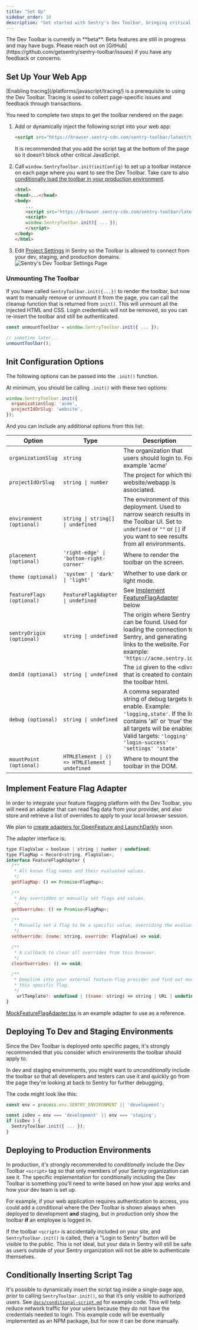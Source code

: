 ```yaml
---
title: "Set Up"
sidebar_order: 10
description: "Get started with Sentry's Dev Toolbar, bringing critical Sentry insights and tools into your web app to help your team troubleshoot more effectively."
---
```


<Alert level="info">
  The Dev Toolbar is currently in **beta**. Beta features are still in progress and may have bugs. Please reach out on
  [GitHub](https://github.com/getsentry/sentry-toolbar/issues) if you have any feedback or concerns.
</Alert>

## Set Up Your Web App

<Alert level="warning">
    [Enabling tracing](/platforms/javascript/tracing/) is a prerequisite to using the Dev Toolbar. Tracing is used to collect page-specific issues and feedback through transactions.
</Alert>

You need to complete two steps to get the toolbar rendered on the page:
1. Add or dynamically inject the following script into your web app:
    ```html
    <script src="https://browser.sentry-cdn.com/sentry-toolbar/latest/toolbar.min.js"></script>
    ```
    It is recommended that you add the script tag at the bottom of the page so it doesn’t block other critical JavaScript.

2. Call `window.SentryToolbar.init(initConfig)` to set up a toolbar instance on each page where you want to see the Dev Toolbar. Take care to also [conditionally load the toolbar in your production environment](#deploying-to-production-environments).
    ```html
    <html>
    <head>...</head>
    <body>
        ...
        <script src="https://browser.sentry-cdn.com/sentry-toolbar/latest/toolbar.min.js"></script>
        <script>
        window.SentryToolbar.init({ ... });
        </script>
    </body>
    </html>
    ```

3. Edit [Project Settings](https://sentry.io/orgredirect/organizations/:orgslug/settings/projects/) in Sentry so the Toolbar is allowed to connect from your dev, staging, and production domains.
  ![Sentry's Dev Toolbar Settings Page](./img/sentry-project-settings-toolbar.png)


### Unmounting The Toolbar

If you have called `SentryToolbar.init({...})` to render the toolbar, but now want to manually remove or unmount it from the page, you can call the cleanup function that is returned from `init()`. This will unmount all the injected HTML and CSS. Login credentials will not be removed, so you can re-insert the toolbar and still be authenticated.
```javascript
const unmountToolbar = window.SentryToolbar.init({ ... });

// sometime later...
unmountToolbar();
```

## Init Configuration Options

The following options can be passed into the `.init()` function.

At minimum, you should be calling `.init()` with these two options:
```javascript
window.SentryToolbar.init({
  organizationSlug: 'acme',
  projectIdOrSlug: 'website',
});
```
And you can include any additional options from this list:

| Option | Type | Description | Default Value |
| ----- | ----- | ----- | ----- |
| `organizationSlug` | `string` | The organization that users should login to. For example \'acme\' | *Required Value* |
| `projectIdOrSlug` | `string \| number` | The project for which this website/webapp is associated. | *Required Value* |
| `environment (optional)` | `string \| string[] \| undefined` | The environment of this deployment. Used to narrow search results in the Toolbar UI. Set to `undefined` or `""` or `[]` if you want to see results from all environments. | `undefined` |
| `placement (optional)` | `'right-edge' \| 'bottom-right-corner'` | Where to render the toolbar on the screen. | `'right-edge'` |
| `theme (optional)` | `'system' \| 'dark' \| 'light'` | Whether to use dark or light mode. | `'system'` |
| `featureFlags (optional)` | `FeatureFlagAdapter \| undefined` | See [Implement FeatureFlagAdapter](/product/dev-toolbar/setup//#implement-feature-flag-adapter) below | `undefined` |
| `sentryOrigin (optional)` | `string \| undefined` | The origin where Sentry can be found. Used for loading the connection to Sentry, and generating links to the website. For example: `'https://acme.sentry.io'` | `'https://sentry.io'` |
| `domId (optional)` | `string \| undefined` | The `id` given to the \<div\> that is created to contain the toolbar html. | `'sentry-toolbar'` |
| `debug (optional)` | `string \| undefined` | A comma separated string of debug targets to enable. Example: `'logging,state'`. If the list contains 'all' or 'true' then all targets will be enabled. Valid targets: `'logging' 'login-success' 'settings' 'state'` | `undefined` |
| `mountPoint (optional)` | `HTMLElement \| () => HTMLElement \| undefined` | Where to mount the toolbar in the DOM. | `document.body` |

## Implement Feature Flag Adapter

In order to integrate your feature flagging platform with the Dev Toolbar, you will need an adapter that can read flag data from your provider, and also store and retrieve a list of overrides to apply to your local browser session.

We plan to [create adapters for OpenFeature and LaunchDarkly](https://github.com/getsentry/sentry-toolbar/issues/150) soon.

The adapter interface is:
```javascript
type FlagValue = boolean | string | number | undefined;
type FlagMap = Record<string, FlagValue>;
interface FeatureFlagAdapter {
  /**
   * All known flag names and their evaluated values.
   */
  getFlagMap: () => Promise<FlagMap>;

  /**
   * Any overridden or manually set flags and values.
   */
  getOverrides: () => Promise<FlagMap>;

  /**
   * Manually set a flag to be a specific value, overriding the evaluated value.
   */
  setOverride: (name: string, override: FlagValue) => void;

  /**
   * A callback to clear all overrides from this browser.
   */
  clearOverrides: () => void;

  /**
   * Deeplink into your external feature-flag provider and find out more about
   * this specific flag.
   */
    urlTemplate?: undefined | ((name: string) => string | URL | undefined);
}
```

[MockFeatureFlagAdapter.tsx](https://github.com/getsentry/sentry-toolbar/blob/main/src/env/demo/MockFeatureFlagAdapter.tsx) is an example adapter to use as a reference.


## Deploying To Dev and Staging Environments
Since the Dev Toolbar is deployed onto specific pages, it's strongly recommended that you consider which environments the toolbar should apply to.

In dev and staging environments, you might want to *unconditionally* include the toolbar so that all developers and testers can use it and quickly go from the page they're looking at back to Sentry for further debugging.

The code might look like this:
```javascript
const env = process.env.SENTRY_ENVIRONMENT || 'development';

const isDev = env === 'development' || env === 'staging';
if (isDev ) {
  SentryToolbar.init({ ... });
}
```

## Deploying to Production Environments

In production, it's strongly recommended to *conditionally* include the Dev Toolbar `<script>` tag so that only members of your Sentry organization can see it. The specific implementation for conditionally including the Dev Toolbar is something you'll need to write based on how your app works and how your dev team is set up.

For example, if your web application requires authentication to access, you could add a conditional where the Dev Toolbar is shown always when deployed to development **and** staging, but in production only show the toolbar **if** an employee is logged in.

If the toolbar `<script>` is accidentally included on your site, and `SentryToolbar.init()` is called, then a "Login to Sentry" button will be visible to the public. This is not ideal, but your data in Sentry will still be safe as users outside of your Sentry organization will not be able to authenticate themselves.

## Conditionally Inserting Script Tag

It's possible to dynamically insert the script tag inside a single-page app, prior to calling `SentryToolbar.init()`, so that it’s only visible to authorized users. See [`docs/conditional-script.md`](https://github.com/getsentry/sentry-toolbar/blob/main/docs/conditional-script.md) for example code. This will help reduce network traffic for your users because they do not have the credentials needed to login.
This example code will be eventually implemented as an NPM package, but for now it can be done manually.
